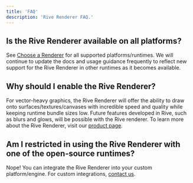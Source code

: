 ```yaml
---
title: 'FAQ'
description: 'Rive Renderer FAQ.'
---
```


## Is the Rive Renderer available on all platforms? 

See [Choose a Renderer](./overview) for all supported platforms/runtimes. We will continue to update the docs and usage guidance frequently to reflect new support for the Rive Renderer in other runtimes as it becomes available.

## Why should I enable the Rive Renderer?

For vector-heavy graphics, the Rive Renderer will offer the ability to draw onto surfaces/textures/canvases with incredible speed and quality while keeping runtime bundle sizes low. Future features developed in Rive, such as blurs and glows, will be possible with the Rive renderer. To learn more about the Rive Renderer, visit our [product page](https://rive.app/renderer).

## Am I restricted in using the Rive Renderer with one of the open-source runtimes?

Nope! You can integrate the Rive Renderer into your custom platform/engine. For custom integrations, [contact us](https://rive.app/contact).
